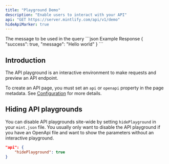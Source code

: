 ```yaml
---
title: "Playground Demo"
description: "Enable users to interact with your API"
api: "GET https://server.mintlify.com/api/v1/demo"
hideApiMarker: true
---
```


<ParamField query="message" type="string" required>
  The message to be used in the query
</ParamField>

<ResponseExample>
  ```json Example Response
  {
    "success": true,
    "message": "Hello world"
  }
  ```
</ResponseExample>

## Introduction

The API playground is an interactive environment to make requests and preview an API endpoint.

To create an API page, you must set an `api` or `openapi` property in the page metadata. See [Configuration](api-components/configuration) for more details.

###

## Hiding API playgrounds

You can disable API playgrounds site-wide by setting `hidePlayground` in your `mint.json` file. You usually only want to disable the API playground if you have an OpenApi file and want to show the parameters without an interactive playground.

```json mint.json
"api": {
    "hidePlayground": true
}
```
